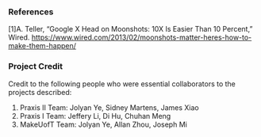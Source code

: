### References 
[1]A. Teller, “Google X Head on Moonshots: 10X Is Easier Than 10 Percent,” Wired. https://www.wired.com/2013/02/moonshots-matter-heres-how-to-make-them-happen/

### Project Credit
Credit to the following people who were essential collaborators to the projects described:
1. Praxis II Team: Jolyan Ye, Sidney Martens, James Xiao
2. Praxis I Team: Jeffery Li, Di Hu, Chuhan Meng
3. MakeUofT Team: Jolyan Ye, Allan Zhou, Joseph Mi